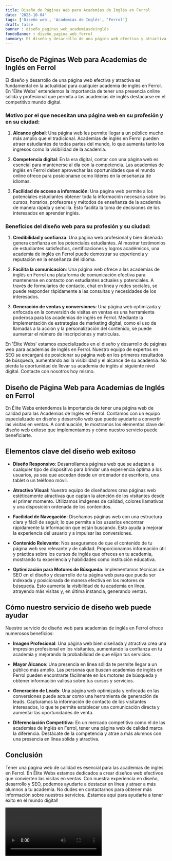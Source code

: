 ```yaml
---
title: Diseño de Páginas Web para Academias de Inglés en Ferrol
date: '2023-10-04'
tags: ['Diseño web', 'Academias de Inglés', 'Ferrol']
draft: false
banner : diseño_paginas_web_academiasdeinglés
fondoBanner : diseño_pagina_web_ferrol
summary: El diseño y desarrollo de una página web efectiva y atractiva es fundamental en la actualidad para cualquier academia de inglés en Ferrol. En 'Élite Webs' entendemos la importancia de tener una presencia online sólida y profesional que permita a las academias de inglés destacarse en el competitivo mundo digital.
---
```


## Diseño de Páginas Web para Academias de Inglés en Ferrol

El diseño y desarrollo de una página web efectiva y atractiva es fundamental en la actualidad para cualquier academia de inglés en Ferrol. En 'Élite Webs' entendemos la importancia de tener una presencia online sólida y profesional que permita a las academias de inglés destacarse en el competitivo mundo digital.

### Motivo por el que necesitan una página web en su profesión y en su ciudad:

1. **Alcance global**: Una página web les permite llegar a un público mucho más amplio que el tradicional. Academias de inglés en Ferrol pueden atraer estudiantes de todas partes del mundo, lo que aumenta tanto los ingresos como la visibilidad de la academia.

2. **Competencia digital**: En la era digital, contar con una página web es esencial para mantenerse al día con la competencia. Las academias de inglés en Ferrol deben aprovechar las oportunidades que el mundo online ofrece para posicionarse como líderes en la enseñanza de idiomas.

3. **Facilidad de acceso a información**: Una página web permite a los potenciales estudiantes obtener toda la información necesaria sobre los cursos, horarios, profesores y métodos de enseñanza de la academia de manera rápida y sencilla. Esto facilita la toma de decisiones de los interesados en aprender inglés.

### Beneficios del diseño web para su profesión y su ciudad:

1. **Credibilidad y confianza**: Una página web profesional y bien diseñada genera confianza en los potenciales estudiantes. Al mostrar testimonios de estudiantes satisfechos, certificaciones y logros académicos, una academia de inglés en Ferrol puede demostrar su experiencia y reputación en la enseñanza del idioma.

2. **Facilita la comunicación**: Una página web ofrece a las academias de inglés en Ferrol una plataforma de comunicación efectiva para mantenerse en contacto con estudiantes actuales y potenciales. A través de formularios de contacto, chat en línea y redes sociales, se puede responder rápidamente a las consultas y necesidades de los interesados.

3. **Generación de ventas y conversiones**: Una página web optimizada y enfocada en la conversión de visitas en ventas es una herramienta poderosa para las academias de inglés en Ferrol. Mediante la implementación de estrategias de marketing digital, como el uso de llamadas a la acción y la personalización del contenido, se puede aumentar el número de inscripciones y matrículas.

En 'Élite Webs' estamos especializados en el diseño y desarrollo de páginas web para academias de inglés en Ferrol. Nuestro equipo de expertos en SEO se encargará de posicionar su página web en los primeros resultados de búsqueda, aumentando así la visibilidad y el alcance de su academia. No pierda la oportunidad de llevar su academia de inglés al siguiente nivel digital. Contacte con nosotros hoy mismo.

<GifSeo />

<Cta />

## Diseño de Página Web para Academias de Inglés en Ferrol

En Élite Webs entendemos la importancia de tener una página web de calidad para las Academias de Inglés en Ferrol. Contamos con un equipo especializado en diseño y desarrollo web que puede ayudarte a convertir las visitas en ventas. A continuación, te mostramos los elementos clave del diseño web exitoso que implementamos y cómo nuestro servicio puede beneficiarte.

## Elementos clave del diseño web exitoso

- **Diseño Responsivo**: Desarrollamos páginas web que se adaptan a cualquier tipo de dispositivo para brindar una experiencia óptima a los usuarios, ya sea que accedan desde un ordenador de escritorio, una tablet o un teléfono móvil.

- **Atractivo Visual**: Nuestro equipo de diseñadores crea páginas web estéticamente atractivas que captan la atención de los visitantes desde el primer momento. Utilizamos imágenes de calidad, colores llamativos y una disposición ordenada de los contenidos.

- **Facilidad de Navegación**: Diseñamos páginas web con una estructura clara y fácil de seguir, lo que permite a los usuarios encontrar rápidamente la información que están buscando. Esto ayuda a mejorar la experiencia del usuario y a impulsar las conversiones.

- **Contenido Relevante**: Nos aseguramos de que el contenido de tu página web sea relevante y de calidad. Proporcionamos información útil y práctica sobre los cursos de inglés que ofreces en tu academia, mostrando tu experiencia y habilidades como institución educativa.

- **Optimización para Motores de Búsqueda**: Implementamos técnicas de SEO en el diseño y desarrollo de tu página web para que pueda ser indexada y posicionada de manera efectiva en los motores de búsqueda. Esto aumenta la visibilidad de tu academia en línea, atrayendo más visitas y, en última instancia, generando ventas.

## Cómo nuestro servicio de diseño web puede ayudar

Nuestro servicio de diseño web para academias de inglés en Ferrol ofrece numerosos beneficios:

- **Imagen Profesional**: Una página web bien diseñada y atractiva crea una impresión profesional en los visitantes, aumentando la confianza en tu academia y mejorando la probabilidad de que elijan tus servicios.

- **Mayor Alcance**: Una presencia en línea sólida te permite llegar a un público más amplio. Las personas que buscan academias de inglés en Ferrol pueden encontrarte fácilmente en los motores de búsqueda y obtener información valiosa sobre tus cursos y servicios.

- **Generación de Leads**: Una página web optimizada y enfocada en las conversiones puede actuar como una herramienta de generación de leads. Capturamos la información de contacto de los visitantes interesados, lo que te permite establecer una comunicación directa y aumentar las oportunidades de venta.

- **Diferenciación Competitiva**: En un mercado competitivo como el de las academias de inglés en Ferrol, tener una página web de calidad marca la diferencia. Destácate de la competencia y atrae a más alumnos con una presencia en línea sólida y atractiva.

## Conclusión

Tener una página web de calidad es esencial para las academias de inglés en Ferrol. En Élite Webs estamos dedicados a crear diseños web efectivos que convierten las visitas en ventas. Con nuestra experiencia en diseño, desarrollo y SEO, podemos ayudarte a destacar en línea y atraer a más alumnos a tu academia. No dudes en contactarnos para obtener más información sobre nuestros servicios. ¡Estamos aquí para ayudarte a tener éxito en el mundo digital!

<Video />

<CtaBot job='Academias de Inglés' city='Ferrol'/>

<Gmaps query='Ferrol+españa+maps' />